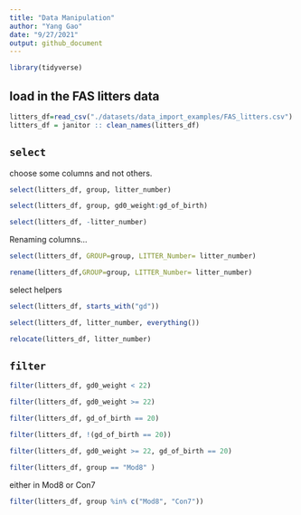 ```yaml
---
title: "Data Manipulation"
author: "Yang Gao"
date: "9/27/2021"
output: github_document
---
```


```r
library(tidyverse)
```

## load in the FAS litters data

```r
litters_df=read_csv("./datasets/data_import_examples/FAS_litters.csv")
litters_df = janitor :: clean_names(litters_df)
```

## `select`

choose some columns and not others.

```r
select(litters_df, group, litter_number)
```

```r
select(litters_df, group, gd0_weight:gd_of_birth)
```


```r
select(litters_df, -litter_number)
```

Renaming columns...
```r
select(litters_df, GROUP=group, LITTER_Number= litter_number)
```

```r
rename(litters_df,GROUP=group, LITTER_Number= litter_number)
```

select helpers
```r
select(litters_df, starts_with("gd"))
```

```r
select(litters_df, litter_number, everything())
```

```r
relocate(litters_df, litter_number)
```


## `filter`
```r
filter(litters_df, gd0_weight < 22)
```


```r
filter(litters_df, gd0_weight >= 22)
```


```r
filter(litters_df, gd_of_birth == 20)
```


```r
filter(litters_df, !(gd_of_birth == 20))
```

```r
filter(litters_df, gd0_weight >= 22, gd_of_birth == 20)
```

```r
filter(litters_df, group == "Mod8" )
```

either in Mod8 or Con7
```r
filter(litters_df, group %in% c("Mod8", "Con7"))
```











